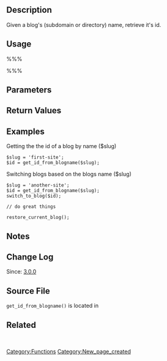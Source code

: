 == Description ==

Given a blog's (subdomain or directory) name, retrieve it's id.

== Usage ==
%%%<?php get_id_from_blogname( $slug ) ?>%%%
== Parameters ==

{{Parameter|$slug|string|The blog's slug|required}}

== Return Values ==

{{Return||integer|The blog id}}
{{Return||NULL|If there isn't a blog with the provided slug}}

== Examples ==

Getting the the id of a blog by name ($slug)
<pre>
$slug = 'first-site';
$id = get_id_from_blogname($slug);
</pre>


Switching blogs based on the blogs name ($slug)

<pre>
$slug = 'another-site';
$id = get_id_from_blogname($slug);
switch_to_blog($id);

// do great things

restore_current_blog();
</pre>

== Notes ==

== Change Log ==

Since: [[Version 3.0|3.0.0]]

== Source File ==

<tt>get_id_from_blogname()</tt> is located in {{Trac|wp-includes/ms-blogs.php}}

== Related ==
&nbsp;

{{Tag Footer}}
[[Category:Functions]]

[[Category:New_page_created]]